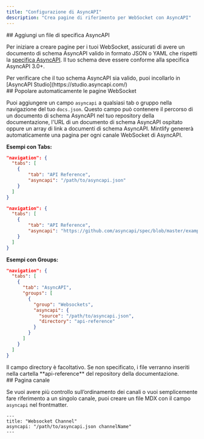 ```yaml
---
title: "Configurazione di AsyncAPI"
description: "Crea pagine di riferimento per WebSocket con AsyncAPI"
---
```


<div id="add-an-asyncapi-specification-file">
  ## Aggiungi un file di specifica AsyncAPI
</div>

Per iniziare a creare pagine per i tuoi WebSocket, assicurati di avere un documento di schema AsyncAPI valido in formato JSON o YAML che rispetti la [specifica AsyncAPI](https://www.asyncapi.com/docs/reference/specification/v3.0.0). Il tuo schema deve essere conforme alla specifica AsyncAPI 3.0+.

<Tip>
  Per verificare che il tuo schema AsyncAPI sia valido, puoi incollarlo in
  [AsyncAPI Studio](https://studio.asyncapi.com/)
</Tip>

<div id="auto-populate-websockets-pages">
  ## Popolare automaticamente le pagine WebSocket
</div>

Puoi aggiungere un campo `asyncapi` a qualsiasi tab o gruppo nella navigazione del tuo `docs.json`. Questo campo può contenere il percorso di un documento di schema AsyncAPI nel tuo repository della documentazione, l'URL di un documento di schema AsyncAPI ospitato oppure un array di link a documenti di schema AsyncAPI. Mintlify genererà automaticamente una pagina per ogni canale WebSocket di AsyncAPI.

**Esempi con Tabs:**

<CodeGroup>

```json Local File {5}
"navigation": {
  "tabs": [
    {
        "tab": "API Reference",
        "asyncapi": "/path/to/asyncapi.json"
    }
  ]
}

```

```json Remote URL {5}
"navigation": {
  "tabs": [
    {
        "tab": "API Reference",
        "asyncapi": "https://github.com/asyncapi/spec/blob/master/examples/simple-asyncapi.yml"
    }
  ]
}
```

</CodeGroup>

**Esempi con Groups:**

```json {8-11}
"navigation": {
  "tabs": [
    {
      "tab": "AsyncAPI",
      "groups": [
        {
          "group": "Websockets",
          "asyncapi": {
            "source": "/path/to/asyncapi.json",
            "directory": "api-reference"
          }
        }
      ]
    }
  ]
}
```

<Note>
  Il campo directory è facoltativo. Se non specificato, i file verranno inseriti nella cartella
  **api-reference** del repository della documentazione.
</Note>

<div id="channel-page">
  ## Pagina canale
</div>

Se vuoi avere più controllo sull’ordinamento dei canali o vuoi semplicemente fare riferimento a un singolo canale, puoi creare un file MDX con il campo `asyncapi` nel frontmatter.

```mdx
---
title: "Websocket Channel"
asyncapi: "/path/to/asyncapi.json channelName"
---
```